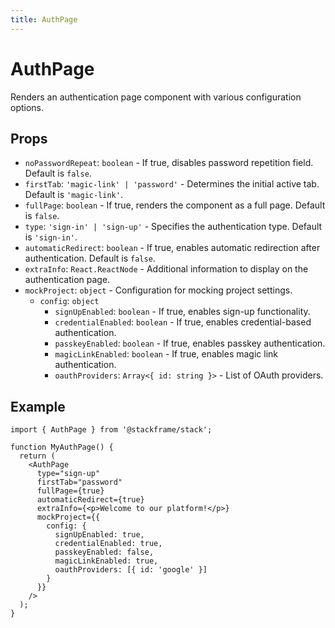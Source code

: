 ```yaml
---
title: AuthPage
---
```


# AuthPage

Renders an authentication page component with various configuration options.

## Props

- `noPasswordRepeat`: `boolean` - If true, disables password repetition field. Default is `false`.
- `firstTab`: `'magic-link' | 'password'` - Determines the initial active tab. Default is `'magic-link'`.
- `fullPage`: `boolean` - If true, renders the component as a full page. Default is `false`.
- `type`: `'sign-in' | 'sign-up'` - Specifies the authentication type. Default is `'sign-in'`.
- `automaticRedirect`: `boolean` - If true, enables automatic redirection after authentication. Default is `false`.
- `extraInfo`: `React.ReactNode` - Additional information to display on the authentication page.
- `mockProject`: `object` - Configuration for mocking project settings.
  - `config`: `object`
    - `signUpEnabled`: `boolean` - If true, enables sign-up functionality.
    - `credentialEnabled`: `boolean` - If true, enables credential-based authentication.
    - `passkeyEnabled`: `boolean` - If true, enables passkey authentication.
    - `magicLinkEnabled`: `boolean` - If true, enables magic link authentication.
    - `oauthProviders`: `Array<{ id: string }>` - List of OAuth providers.

## Example

```tsx
import { AuthPage } from '@stackframe/stack';

function MyAuthPage() {
  return (
    <AuthPage
      type="sign-up"
      firstTab="password"
      fullPage={true}
      automaticRedirect={true}
      extraInfo={<p>Welcome to our platform!</p>}
      mockProject={{
        config: {
          signUpEnabled: true,
          credentialEnabled: true,
          passkeyEnabled: false,
          magicLinkEnabled: true,
          oauthProviders: [{ id: 'google' }]
        }
      }}
    />
  );
}
```
